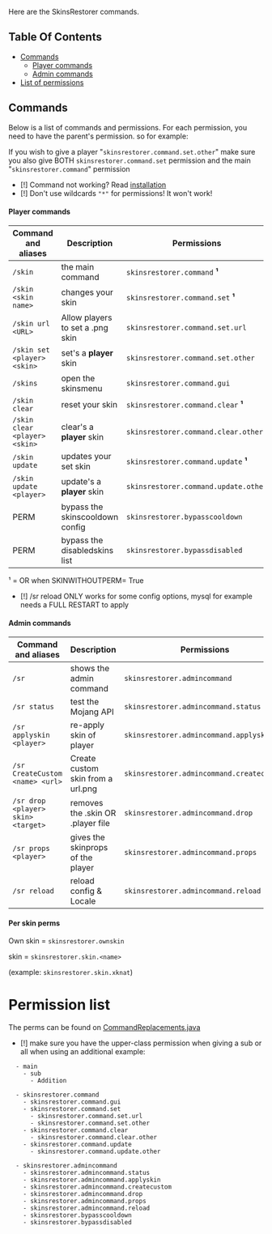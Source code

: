 Here are the SkinsRestorer commands.

## Table Of Contents

- [Commands](#commands)
    - [Player commands](#player-commands)
    - [Admin commands](#admin-commands)
- [List of permissions](#permission-list)

## Commands

Below is a list of commands and permissions. For each permission, you need to have the parent's permission. so for
example:

If you wish to give a player "`skinsrestorer.command.set.other`" make sure you also give
BOTH `skinsrestorer.command.set` permission and the main "`skinsrestorer.command`" permission

- [!] Command not working?
  Read [installation](https://github.com/SkinsRestorer/SkinsRestorerX/wiki/Installing-SkinsRestorer)
- [!] Don't use wildcards `"*"` for permissions! It won't work!

#### Player commands

| Command and aliases           | Description                      | Permissions                           |
|-------------------------------|----------------------------------|---------------------------------------|
| `/skin`                       | the main command                 | `skinsrestorer.command`  **¹**        |
| `/skin <skin name>`           | changes your skin                | `skinsrestorer.command.set`  **¹**    |
| `/skin url <URL>`             | Allow players to set a .png skin | `skinsrestorer.command.set.url`       |
| `/skin set <player> <skin>`   | set's a **player** skin          | `skinsrestorer.command.set.other`     |
| `/skins`                      | open the skinsmenu               | `skinsrestorer.command.gui`           |
| `/skin clear`                 | reset your skin                  | `skinsrestorer.command.clear`  **¹**  |
| `/skin clear <player> <skin>` | clear's a **player** skin        | `skinsrestorer.command.clear.other`   |
| `/skin update`                | updates your set skin            | `skinsrestorer.command.update`  **¹** |
| `/skin update <player>`       | update's a **player** skin       | `skinsrestorer.command.update.other`  |
| PERM                          | bypass the skinscooldown config  | `skinsrestorer.bypasscooldown`        |
| PERM                          | bypass the disabledskins list    | `skinsrestorer.bypassdisabled`        |

¹ = OR when SKINWITHOUTPERM= True

- [!] /sr reload ONLY works for some config options, mysql for example needs a FULL RESTART to apply

#### Admin commands

| Command and aliases             | Description                       | Permissions                               |
|---------------------------------|-----------------------------------|-------------------------------------------|
| `/sr`                           | shows the admin command           | `skinsrestorer.admincommand`              |
| `/sr status`                    | test the Mojang API               | `skinsrestorer.admincommand.status`       |
| `/sr applyskin <player>`        | re-apply skin of player           | `skinsrestorer.admincommand.applyskin`    |
| `/sr CreateCustom <name> <url>` | Create custom skin from a url.png | `skinsrestorer.admincommand.createcustom` |
| `/sr drop <player> skin> <target>` | removes the .skin OR .player file         | `skinsrestorer.admincommand.drop`
| `/sr props <player>`            | gives the skinprops of the player | `skinsrestorer.admincommand.props`        |
| `/sr reload`                    | reload config & Locale            | `skinsrestorer.admincommand.reload`       |

#### Per skin perms

Own skin = `skinsrestorer.ownskin`

skin = `skinsrestorer.skin.<name>`

(example: `skinsrestorer.skin.xknat`)

# Permission list

The perms can be found
on [CommandReplacements.java](https://github.com/SkinsRestorer/SkinsRestorerX/blob/stable/shared/src/main/java/net/skinsrestorer/shared/utils/CommandReplacements.java)

- [!] make sure you have the upper-class permission when giving a sub or all when using an additional
  example:

```
  - main
    - sub
      - Addition 
```

```
  - skinsrestorer.command
    - skinsrestorer.command.gui
    - skinsrestorer.command.set
      - skinsrestorer.command.set.url
      - skinsrestorer.command.set.other
    - skinsrestorer.command.clear
      - skinsrestorer.command.clear.other
    - skinsrestorer.command.update
      - skinsrestorer.command.update.other
```

```
  - skinsrestorer.admincommand
    - skinsrestorer.admincommand.status
    - skinsrestorer.admincommand.applyskin
    - skinsrestorer.admincommand.createcustom
    - skinsrestorer.admincommand.drop
    - skinsrestorer.admincommand.props
    - skinsrestorer.admincommand.reload
    - skinsrestorer.bypasscooldown
    - skinsrestorer.bypassdisabled
```

